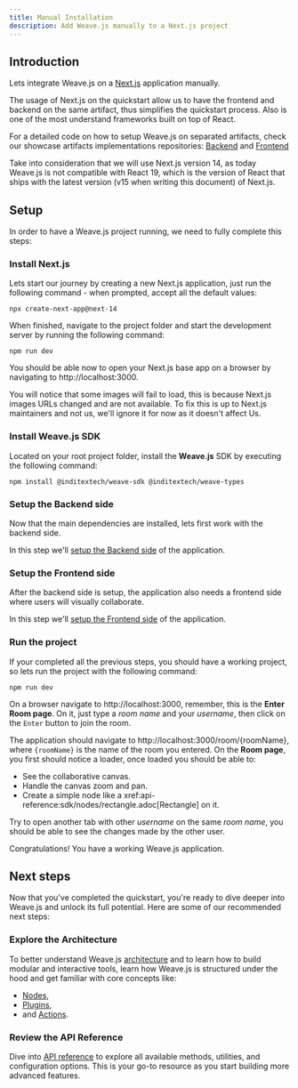 ```yaml
---
title: Manual Installation
description: Add Weave.js manually to a Next.js project
---
```



## Introduction

Lets integrate Weave.js on a [Next.js](https://nextjs.org/docs) application manually.

<Callout title="Why Next.js?" type="note">
  The usage of Next.js on the quickstart allow us to have the frontend and backend
  on the same artifact, thus simplifies the quickstart process. Also is one of the most understand
  frameworks built on top of React.

For a detailed code on how to setup Weave.js on separated artifacts, check our
showcase artifacts implementations repositories: [Backend](https://github.com/InditexTech/weavejs-backend)
and [Frontend](https://github.com/InditexTech/weavejs-frontend)

</Callout>

<Callout title="Next.js version used">
  Take into consideration that we will use Next.js version 14, as today Weave.js
  is not compatible with React 19, which is the version of React that ships with the
  latest version (v15 when writing this document) of Next.js.

</Callout>

## Setup

In order to have a Weave.js project running, we need to fully complete this
steps:

<div className="fd-steps">

<div className="[&_h3]:fd-step">
 
### Install Next.js

Lets start our journey by creating a new Next.js application, just run the
following command - when prompted, accept all the default values:

```shell
npx create-next-app@next-14
```

When finished, navigate to the project folder and start the development server
by running the following command:

```shell
npm run dev
```

You should be able now to open your Next.js base app on a browser by navigating
to http://localhost:3000.

<Callout title="Failed to load images" type="warn">
  You will notice that some images will fail to load, this is because Next.js
  images URLs changed and are not available. To fix this is up to Next.js maintainers
  and not us, we'll ignore it for now as it doesn't affect Us.

</Callout>

</div>

<div className='[&_h3]:fd-step'>
 
### Install Weave.js SDK

Located on your root project folder, install the **Weave.js** SDK by
executing the following command:

```shell
npm install @inditextech/weave-sdk @inditextech/weave-types
```

</div>

<div className='[&_h3]:fd-step'>
 
### Setup the Backend side

Now that the main dependencies are installed, lets first work with the backend side.

In this step we'll [setup the Backend side](/docs/main/manual-installation/backend) of the application.

</div>

<div className='[&_h3]:fd-step'>
 
### Setup the Frontend side

After the backend side is setup, the application also needs a frontend side where
users will visually collaborate.

In this step we'll [setup the Frontend side](/docs/main/manual-installation/frontend) of the application.

</div>

<div className='[&_h3]:fd-step'>
 
### Run the project

If your completed all the previous steps, you should have a working project, so lets
run the project with the following command:

```shell
npm run dev
```

On a browser navigate to http://localhost:3000, remember, this is the **Enter Room
page**. On it, just type a _room name_ and your _username_, then click on the `Enter`
button to join the room.

The application should navigate to http://localhost:3000/room/{roomName}, where
`{roomName}` is the name of the room you entered. On the **Room page**, you first should
notice a loader, once loaded you should be able to:

- See the collaborative canvas.
- Handle the canvas zoom and pan.
- Create a simple node like a xref:api-reference:sdk/nodes/rectangle.adoc[Rectangle] on it.

Try to open another tab with other _username_ on the same _room name_, you should be
able to see the changes made by the other user.

Congratulations! You have a working Weave.js application.

</div>
</div>

## Next steps

Now that you've completed the quickstart, you're ready to dive deeper into Weave.js and unlock its
full potential. Here are some of our recommended next steps:

### Explore the Architecture

To better understand Weave.js [architecture](/docs/main/build) and to learn
how to build modular and interactive tools, learn how Weave.js is structured under
the hood and get familiar with core concepts like:

- [Nodes](/docs/main/build/nodes),
- [Plugins](/docs/main/build/plugins),
- and [Actions](/docs/main/build/actions).

### Review the API Reference

Dive into [API reference](/docs/sdk) to explore all available methods, utilities,
and configuration options. This is your go-to resource as you start building more advanced features.
